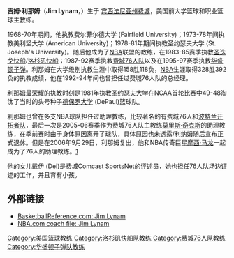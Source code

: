 '''吉姆·利那姆'''（'''Jim Lynam'''，{{bd|1941年|月5日}}）生于 [[宾西法尼亚州|宾西法尼亚州]][[费城|费城]]，美国前大学篮球和职业篮球主教练。

1968-70年期间，他执教费尔菲尔德大学 (Fairfield University)；1973-78年间执教美利坚大学 (American University)；1978-81年期间执教圣约瑟夫大学 (St. Joseph's University)。随后他成为了[[NBA|NBA]]联盟的教练，在1983-85赛季执教[[洛杉矶快船|圣迭戈快船]]/[[洛杉矶快船|洛杉矶快船]]；1987-92赛季执教[[费城76人队|费城76人队]]以及在1995-97赛季执教[[华盛顿子弹|华盛顿子弹]]。利那姆在大学级别执教生涯中取得158胜118负，[[NBA|NBA]]生涯取得328胜392负的执教成绩，他在1992-94年间也曾担任过费城76人队的总经理。

利那姆最荣耀的执教时刻是1981年执教圣约瑟夫大学在NCAA首轮比赛中49-48淘汰了当时的头号种子[[帝博大學|德保罗大学]] (DePaul)篮球队。 

利那姆也曾在多支NBA球队担任过助理教练，比较著名的有费城76人和[[波特兰开拓者队|波特兰开拓者队]]，最后一次是2005-06赛季作为费城76人队主教练[[莫里斯·奇克斯|莫里斯·奇克斯]]的助理教练，在季前赛时由于身体原因离开了球队，具体原因也未透露/利纳姆随后宣布正式退休。但是在2006年9月29日，利那姆复出，他和NBA传奇巨星[[摩西·马龙|摩西·马龙]]一起成为了76人的助理教练。[http://sports.espn.go.com/nba/news/story?id=2606554] {{Wayback|url=http://sports.espn.go.com/nba/news/story?id=2606554 |date=20121012022319 }}

他的女儿戴伊 (Dei)是费城Comcast SportsNet的评述员，她也担任76人队场边评述的工作，并且育有小孩。

==外部链接==
*[http://www.basketball-reference.com/coaches/lynamji99c.html BasketballReference.com: Jim Lynam] {{Wayback|url=http://www.basketball-reference.com/coaches/lynamji99c.html |date=20210214035747 }}{{en}}
*[https://web.archive.org/web/20150629225015/http://www.nba.com/coachfile/jim_lynam/ NBA.com coach file: Jim Lynam]{{en}}

{{start box}} 
{{succession box|3=[[洛杉矶快船队|圣迭戈/洛杉矶快船队]]主教练|1=[[保罗·希拉斯|保罗·希拉斯]] |2=[[唐·切尼|唐·切尼]]|4=1983–1985}}
{{succession box|3=[[费城76人队|费城76人队]]主教练|1=[[马特·古奥卡斯|马特·古奥卡斯]] |2=[[道奇·莫|道奇·莫]]|4=1988–1992}}
{{succession box|3=[[华盛顿奇才队|华盛顿奇才队]]主教练|1=[[韦斯·昂塞尔德|韦斯·昂塞尔德]] |2=[[鲍勃·斯塔克|鲍勃·斯塔克]]|4=1994–1997}}
{{end box}}

{{LosAngelesClippersCoach}}
{{SixersCoach}}
{{WizardsCoach}}

{{DEFAULTSORT:Lynam, Jim}}
[[Category:美国篮球教练|Category:美国篮球教练]]
[[Category:洛杉矶快船队教练|Category:洛杉矶快船队教练]]
[[Category:费城76人队教练|Category:费城76人队教练]]
[[Category:华盛顿子弹队教练|Category:华盛顿子弹队教练]]